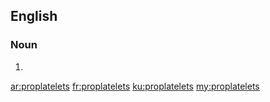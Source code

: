 ==English==

===Noun===
{{head|en|plural}}

# {{plural of|proplatelet|lang=en|nocat=1}}

[[ar:proplatelets]]
[[fr:proplatelets]]
[[ku:proplatelets]]
[[my:proplatelets]]
